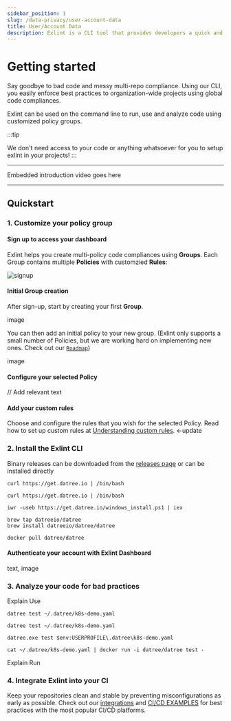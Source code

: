 ```yaml
---
sidebar_position: 1
slug: /data-privacy/user-account-data
title: User/Account Data
description: Exlint is a CLI tool that provides developers a quick and efficient application of multiple coding rule policies in multiple projects
---
```



# Getting started

Say goodbye to bad code and messy multi-repo compliance.
Using our CLI, you easily enforce best practices to organization-wide projects using global code compliances.

Exlint can be used on the command line to run, use and analyze code using customized policy groups.

:::tip

We don't need access to your code or anything whatsoever for you to setup exlint in your projects!
:::

---

Embedded introduction video goes here

---

## Quickstart

### 1. Customize your policy group

#### Sign up to access your dashboard

Exlint helps you create multi-policy code compliances using **Groups**. Each Group contains multiple **Policies** with customzied **Rules**:&#x20;

<div style={{ display: 'flex', justifyContent: 'center', alignItems: 'center' }}>
	<img src="/images/signup.png" alt="signup" className={styles.image} style={{ maxWidth: '300px' }} />
</div>

#### Initial Group creation

After sign-up, start by creating your first **Group**.

image

You can then add an initial policy to your new group. (Exlint only supports a small number of Policies, but we are working hard on implementing new ones. Check out our [`Roadmap`](https://exlint.notion.site/))

image

#### Configure your selected Policy

// Add relevant text

#### Add your custom rules

Choose and configure the rules that you wish for the selected Policy. Read how to set up custom rules at [Understanding custom rules](/custom-rules/custom-rules-overview). <-update

### 2. Install the Exlint CLI

Binary releases can be downloaded from the [releases page](https://github.com/Exlint/CLI/releases) or can be installed directly

<Tabs>
  <TabItem value='Linux' label='Linux' default>

    curl https://get.datree.io | /bin/bash

  </TabItem>
  <TabItem value='MacOS' label='MacOS'>

    curl https://get.datree.io | /bin/bash

  </TabItem>
  <TabItem value='Windows (PowerShell)' label='Windows (PowerShell)'>

    iwr -useb https://get.datree.io/windows_install.ps1 | iex

  </TabItem>
  <TabItem value='Homebrew' label='Homebrew'>

    brew tap datreeio/datree
    brew install datreeio/datree/datree

  </TabItem>
  <TabItem value='Docker' label='Docker'>

    docker pull datree/datree

  </TabItem>
</Tabs>

#### Authenticate your account with Exlint Dashboard

text, image

### 3. Analyze your code for bad practices

Explain Use

<Tabs>
  <TabItem value='Linux' label='Linux' default>

    datree test ~/.datree/k8s-demo.yaml

  </TabItem>
  <TabItem value='MacOS' label='MacOS'>

    datree test ~/.datree/k8s-demo.yaml

  </TabItem>
  <TabItem value='Windows (PowerShell)' label='Windows (PowerShell)'>

    datree.exe test $env:USERPROFILE\.datree\k8s-demo.yaml

  </TabItem>
  <TabItem value='Docker' label='Docker'>

    cat ~/.datree/k8s-demo.yaml | docker run -i datree/datree test -

  </TabItem>
</Tabs>

Explain Run

### 4. Integrate Exlint into your CI&#x20;

Keep your repositories clean and stable by preventing misconfigurations as early as possible.
Check out our [integrations](/integrations) and [CI/CD EXAMPLES](/cicd-examples) for best practices with the most popular CI/CD platforms.
